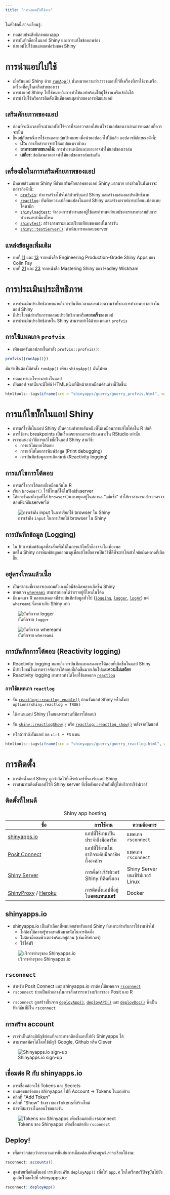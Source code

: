 ```yaml
---
title: "การนำแอปไปใช้งาน"
---
```



ในหัวข้อนี้เราจะเรียนรู้:

-   ทดสอบประสิทธิภาพของapp
-   การบันทึกล็อกในแอป Shiny และการแก้ไขข้อบกพร่อง
-   นำแอปไปใช้บนแพลตฟอร์มของ Shiny 

# การนำแอปไปใช้

-   เมื่อรันแอป Shiny ด้วย [`runApp()`](https://shiny.posit.co/r/reference/shiny/1.7.0/runapp) นั่นหมายความว่าเราวางแอปไว้ที่เครื่องที่เราใช้งานหรือเครื่องที่อยู่ในเครือข่ายของเรา
-   การนำแอป Shiny ไปใช้หมายถึงการทำให้แอปพร้อมให้ผู้ใช้งานหรือเข้าถึงได้
-   การนำไปใช้หรือการติดตั้งเป็นขั้นตอนสุดท้ายของการพัฒนาแอป

## เสริมศักยภาพของแอป

- ก่อนที่จะถึงเวลาที่จะนำแอปไปใช้ควรที่จะตรวจสอบให้แน่ใจว่าแอปของเราผ่านการทดสอบที่ควรจะเป็น
- ขึ้นอยู่กับกรณีการใช้งานและกลุ่มเป้าหมาย เมื่อนำแอปออกไปใช้แล้ว แอปควรมีลักษณะดังนี้:
    - **เร็ว:** การสื่อสารอาจทำให้แอปของเราช้าลง
    - **สามารถขยายขนาดได้:** การทำงานหนักและเยอะอาจทำให้แอปของเราล่ม
    - **เสถียร:** ข้อผิดพลาดอาจทำให้แอปของเราล่มเช่นกัน

## เครื่องมือในการเสริมศักยภาพของแอป

- มีหลายส่วนขยาย Shiny ที่ช่วยเสริมศักยภาพของแอป Shiny มากมาย บางส่วนในนั้นเราจะกล่าวถึงดังนี้:
    - [`profvis`](https://rstudio.github.io/profvis/): ทำการสร้างโปรไฟล์สำหรับแอป Shiny และสร้างแสดงผลประสิทธิภาพ
    - [`reactlog`](https://rstudio.github.io/reactlog/): บันทึกความเปลี่ยนแปลงในแอป Shiny และสร้างกราฟการเปลี่ยนแปลงแบบไดนามิก
    - [`shinyloadtest`](https://rstudio.github.io/shinyloadtest/): จำลองการทำงานของผู้ใช้และกำหนดว่าแอปของเราเหมาะสมกับการทำงานเหล่านี้แค่ไหน
    - [`shinytest`](https://rstudio.github.io/shinytest/): สร้างภาพรวมและเปรียบเทียบของแอปในการรัน
    - [`shiny::testServer()`](https://shiny.posit.co/r/reference/shiny/1.6.0/testserver): ดำเนินการทดสอบserver


## แหล่งข้อมูลเพิ่มเติม

-   บทที่ [11](https://engineering-shiny.org/build-yourself-safety-net.html#testing-the-interactive-logic) และ [13](https://engineering-shiny.org/deploy.html) จากหนังสือ Engineering Production-Grade Shiny Apps ของ Colin Fay
-   บทที่ [21](https://mastering-shiny.org/scaling-testing.html) และ [23](https://mastering-shiny.org/performance.html) จากหนังสือ Mastering Shiny ของ Hadley Wickham

# การประเมินประสิทธิภาพ

-   การประเมินประสิทธิภาพหมายถึงการบันทึกเวลาและหน่วยความจำที่ของการทำงานบางอย่างในแอป Shiny 
-   มีประโยชน์สำหรับการทดสอบประสิทธิภาพหรือ**ความเร็ว**ของแอป
-   การประเมินประสิทธิภาพใน Shiny สามารถทำได้ด้วยแพคเกจ `profvis`

## การใช้แพคเกจ `profvis`

-   เพียงแค่รันแอปภายในคำสั่ง `profvis::profvis()`:


```r
profvis({runApp()})
```

::: callout-note
มันจำเป็นต้องใช้คำสั่ง `runApp()` เพียง `shinyApp()` มันไม่พอ
:::

-   ทดลองทำอะไรบางอย่างในแอป
-   เปิดแอป จากนั้นจะมีไฟล์ HTMLหนึ่งเที่มีหน้าตาเหมือนด้านล่างนี้ปิดขึ้น:

```r
htmltools::tags$iframe(src = "shinyapps/guerry/guerry_profvis.html", width = "100%", height = "800px")
```

# การแก้ไขบั๊กในแอป Shiny

- การแก้ไขบั๊กในแอป Shiny เป็นความท้าทายอันหนึงที่ไม่เหมือนการแก้ไขโค้ดใน R ปกติ
- การใช้งาน breakpoints เป็นเรื่องwยากและรองรับเฉพาะใน RStudio เท่านั้น
- เราจะแนะนำวิธีการแก้ไขบั๊กในแอป Shiny สามวิธี:
    - การแก้ไขแบบโต้ตอบ
    - การแก้ไขโดยการพิมพ์ข้อมูล (Print debugging)
    - การบันทึกข้อมูลการเกิดสมาธิ (Reactivity logging)

## การแก้ไขการโต้ตอบ

- การแก้ไขการโต้ตอบก็เหมือนกับใน R
- เรียก `browser()` ไว้ที่ไหนก็ได้ในฟังก์ชันserver
- โค้ดจะรันมาถึงจุดที่ใส่ `browser()`และหยุดอยู่ในสถานะ "แช่แข็ง" ทำให้เราสามารถสำรวจตรวจสอบฟังก์ชันserverได้ 

![การเข้าถึง `input` ในการเรียกใช้ browser ใน Shiny](resources/shiny_browser.png)

## การบันทึกข้อมูล (Logging)

- ใน R การพิมพ์ข้อมูลที่สงสัยเพื่อใช้ในการแก้ไขบั๊กก็อาจจะไม่เพียงพอ
- แต่ใน Shiny การพิมพ์ข้อมูลออกมาดูเพื่อแก้ไขบั๊กอาจเป็นวิธีที่ดีที่จะทำให้เข้าใจข้อผิดพลาดที่เกิดขึ้น

## อยู่ตรงไหนแล้วเนี้ย

- เป็นคำถามที่เราอาจเองถามตัวเองเมื่อมีข้อผิดพลาดเกิดขึ้น Shiny
- แพคเกจ [`whereami`](https://cran.r-project.org/web/packages/whereami/) สามารถบอกได้ว่าเราอยู่ที่ไหนในโค้ด
- มีแพคเกจ R หลายแพคเกจที่ช่วยบันทึกข้อมูลทั่วไป ([`logging`](https://cran.rstudio.com/web/packages/logging/), [`logger`](https://cran.r-project.org/web/packages/logger/), [`log4r`](https://cran.r-project.org/web/packages/log4r)) แต่ `whereami` นี่เหมาะกับ Shiny มาก

![บันทึกจาก `logger`](resources/shiny_logger.png)

![บันทึกจาก `whereami`](resources/shiny_whereami.png)

## การบันทึกการโต้ตอบ (Reactivity logging)

- Reactivity logging หมายถึงการบันทึกและแสดงการโต้ตอบที่เกิดขึ้นในแอป Shiny
- มีประโยชน์ในการตรวจจับการโต้ตอบที่เกิดขึ้นมากเกินไปและ**ความไม่เสถียร**
- Reactivity logging สามารถทำได้โดยใช้แพคเกจ [`reactlog`](https://rstudio.github.io/reactlog/)

### การใช้แพคเกจ `reactlog`

- รัน [`reactlog::reactlog_enable()`](https://rstudio.github.io/reactlog/reference/setReactLog.html) ก่อนรันแอป Shiny หรือตั้งค่า `options(shiny.reactlog = TRUE)`

- ใช้งานนแอป Shiny (โดยเฉพาะส่วนที่มีการโต้ตอบ)

- รัน [`shiny::reactlogShow()`](https://shiny.posit.co/r/reference/shiny/1.3.1/reactlog.html) หรือ [`reactlog::reactlog_show()`](https://rstudio.github.io/reactlog/reference/reactlog_show.html) หลังจากปิดแอป

- หรือถ้ากำลังรันแอป กด `ctrl + F3` แทน


```r
htmltools::tags$iframe(src = "shinyapps/guerry/guerry_reactlog.html", width = "100%", height = "500px")
```


# การติดตั้ง

- การติดตั้งแอป Shiny ถูกจำกัดไว้ที่เซิร์ฟเวอร์ที่รองรับแอป Shiny
- เราสามารถติดตั้งแอปไว้ที่ Shiny server ที่เซ็ตอัพเองหรือกับที่ผู้ให้บริการเซิร์ฟเวอร์

## ติดตั้งที่ไหนดี

| ชื่อ                                                                         | การใช้งาน                                      | ความต้องการ                   |
|-----------------------------------|-------------------|------------------|
| [shinyapps.io](https://www.shinyapps.io/)                                    | แอปที่ใช้งานเป็นประจำถึงมืออาชีพ      | แพคเกจ `rsconnect`          |
| [Posit Connect](https://posit.co/products/enterprise/connect/)               | แอปที่ใช้งานในธุรกิจระดับมืออาชีพถึงองค์กร   | แพคเกจ `rsconnect`          |
| [Shiny Server](https://posit.co/products/open-source/shinyserver/)           | การตั้งค่าเซิร์ฟเวอร์ Shiny ที่ติดตั้งเอง | Shiny Server บนเซิร์ฟเวอร์ Linux |
| [ShinyProxy](https://www.shinyproxy.io/) / [Heroku](https://www.heroku.com/) | การติดตั้งแอปที่อยู่ใน**คอนเทนเนอร์**       | Docker                         |

: Shiny app hosting

## shinyapps.io

- shinyapps.io เป็นตัวเลือกที่พบบ่อยสำหรับแอป Shiny ที่เหมาะสำหรับการใช้งานทั่วไป
    - ไม่ต้องใช้ความรู้ทางเทคนิคมากนักในการติดตั้ง
    - ไม่ต้องมีคอมพิวเตอร์พร้อมอยู่ก่อน (เช่นเซิร์ฟเวอร์)
    - ใช้ได้ฟรี

![บริการต่างๆของ Shinyapps.io](resources/shinyapps_plans.png)

## `rsconnect`

- สำหรับ Posit Connect และ shinyapps.io เราต้องใช้แพคเกจ [`rsconnect`](https://rstudio.github.io/rsconnect/)
- `rsconnect` ช่วยเป็นตัวกลางในการสื่อสารระหว่างบริการของ Posit และ R

<!-- -->

-   `rsconnect` ถูกสร้างขึ้นจาก [`deployApp()`](https://rstudio.github.io/rsconnect/reference/deployApp.html), [`deployAPI()`](https://rstudio.github.io/rsconnect/reference/deployAPI.html) และ [`deployDoc()`](https://rstudio.github.io/rsconnect/reference/deployDoc.html) ซึ่งเป็นฟังก์ชันที่มีใน `rsconnect`

## การสร้าง account

- เราจำเป็นต้องมีบัญชีก่อนที่จะสามารถติดตั้งแอปไปยัง Shinyapps ได้ 
- สามารถสมัครได้โดยใช้บัญชี Google, Github หรือ Clever

![Shinyapps.io sign-up](resources/shinyapps_signup.png)

## เชื่อมต่อ R กับ shinyapps.io

- การเชื่อมต่อจะใช้ Tokens และ Secrets
- บนแดชบอร์ดของ shinyapps ไปที่ Account -\> Tokens ในแถบข้าง
- คลิกที่ "Add Token"
- คลิกที่ "Show" ข้างขวาของTokensที่สร้างใหม่
- นำรหัสมาวางในคอนโซลและรัน

![Tokens ของ Shinyapps เพื่อเชื่อมต่อกับ `rsconnect`](resources/shinyapps_token.png)

## Deploy!

-   เพื่อตรวจสอบว่ากระบวนการยืนยันการเชื่อมต่อเสร็จสมบูรณ์เราจะเรียกใช้งาน:

```r
rsconnect::accounts()
```

-   สุดท้ายเพื่อติดตั้งแอป เราเพียงแค่รัน `deployApp()` เพื่อให้ `app.R` ในไดเร็กทอรีปัจจุบันไปยังถูกอัพโหลดไปที่ shinyapps.io:

```r
rsconnect::deployApp()
```
